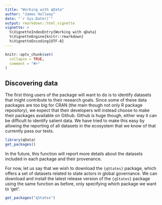 ```yaml
---
title: "Working with qData"
author: "James Hollway"
date: "`r Sys.Date()`"
output: rmarkdown::html_vignette
vignette: >
  %\VignetteIndexEntry{Working with qData}
  %\VignetteEngine{knitr::rmarkdown}
  %\VignetteEncoding{UTF-8}
---
```


```r
knitr::opts_chunk$set(
  collapse = TRUE,
  comment = "#>"
)
```

## Discovering data

The first thing users of the package will want to do is to identify datasets that might contribute to their research goals.
Since some of these data packages are too big for CRAN (the main though not only R package repository),
we expect that their developers will instead choose to make their packages available on Github.
Github is huge though, either way it can be difficult to identify salient data.
We have tried to make this easy by allowing the reporting of all datasets in the ecosystem that we know of that currently pass our tests.

```r
library(qData)
get_packages()
```

In the future, this function will report more details about the datasets included in each package
and their provenance.

For now, let us say that we wish to download the `{qStates}` package,
which offers a set of datasets related to state actors in global governance.
We can download and install the latest release version of the `{qStates}` package 
using the same function as before, only specifying which package we want to 'get':

```r
get_packages("qStates")
```


